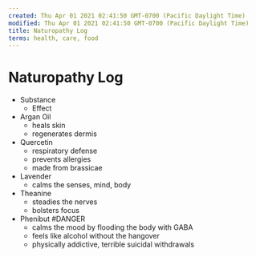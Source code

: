 ```yaml
---
created: Thu Apr 01 2021 02:41:50 GMT-0700 (Pacific Daylight Time)
modified: Thu Apr 01 2021 02:41:50 GMT-0700 (Pacific Daylight Time)
title: Naturopathy Log
terms: health, care, food
---
```


# Naturopathy Log

- Substance
  - Effect
- Argan Oil
  - heals skin
  - regenerates dermis
- Quercetin
  - respiratory defense
  - prevents allergies
  - made from brassicae
- Lavender
  - calms the senses, mind, body
- Theanine
  - steadies the nerves
  - bolsters focus
- Phenibut #DANGER
  - calms the mood by flooding the body with GABA
  - feels like alcohol without the hangover
  - physically addictive, terrible suicidal withdrawals
